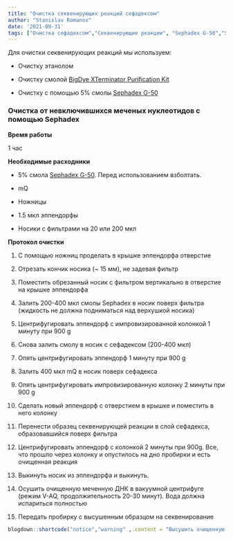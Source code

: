 ```yaml
---
title: "Очистка секвенирующих реакций сефадексом"
author: "Stanislav Romanov"
date: '2021-09-31'
tags: ["Очистка сефадексом","Секвенирующие реакции", "Sephadex G-50","Sephadex"]
---
```


Для очистки секвенирующих реакций мы используем:

-   Очистку этанолом

-   Очистку смолой [BigDye XTerminator Purification Kit](https://www.tcd.ie/medicine/psychiatry/assets/doc/BDx-Protocol-Summary.pdf)

-   Очистку с помощью 5% смолы [Sephadex G-50](/labreagents/sephadex)

### **Очистка от невключившихся меченых нуклеотидов с помощью Sephadex**

**Время работы**

1 час

**Необходимые расходники**

-   5% смола [Sephadex G-50](/labreagents/sephadex). Перед использованием взболтать.

-   mQ

-   Ножницы

-   1.5 мкл эппендорфы

-   Носики с фильтрами на 20 или 200 мкл

**Протокол очистки**

1.  С помощью ножниц проделать в крышке эппендорфа отверстие

2.  Отрезать кончик носика (\~ 15 мм), не задевая фильтр

3.  Поместить обрезанный носик с фильтром вертикально в отверстие на крышке эппендорфа

4.  Залить 200-400 мкл смолы Sephadex в носик поверх фильтра (жидкость не должна подниматься над верхушкой носика)

5.  Центрифугировать эппендорф с импровизированной колонкой 1 минуту при 900 g

6.  Снова залить смолу в носик с сефадексом (200-400 мкл)

7.  Опять центрифугировать эппендорф 1 минуту при 900 g

8.  Залить 400 мкл mQ в носик поверх сефадекса

9.  Опять центрифугировать импровизированную колонку 2 минуты при 900 g

10. Сделать новый эппендорф с отверстием в крышке и поместить в него колонку

11. Перенести образец секвенирующей реакции в слой сефадекса, образовавшийся поверх фильтра

12. Центрифугировать эппендорф с колонкой 2 минуты при 900g. Все, что прошло через колонку и опустилось на дно пробирки и есть очищенная реакция

13. Выкинуть носик из эппендорфа и выкинуть.

14. Осушить очищенную меченную ДНК в вакуумной центрифуге (режим V-AQ, продолжительность 20-30 минут). Вода должна испариться полностью

15. Передать пробирку с высушенным образцом на секвенирование

```r

blogdown::shortcode("notice","warning" ,.content = "Высушить очищенную сефадексом меченную ДНК нужно сразу же. Как только вакуумная центрифуга остановится, нужно проверить, что вода полностью высохла. Длительное нахождение меченной ДНК в воде полностью испортит секвенируюущую реакцию. После сушки очищенная секвенирующая реакция стабильна несколько суток при 4С.")

```
